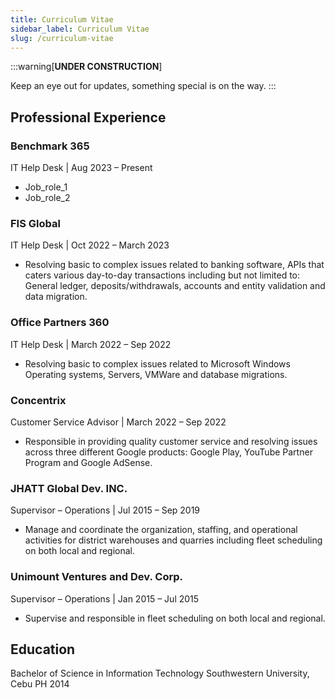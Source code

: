 ```yaml
---
title: Curriculum Vitae
sidebar_label: Curriculum Vitae
slug: /curriculum-vitae
---
```


:::warning[**UNDER CONSTRUCTION**]

Keep an eye out for updates, something special is on the way.
:::


## Professional Experience



### Benchmark 365
IT Help Desk | Aug 2023 – Present

* Job_role_1
* Job_role_2

### FIS Global
IT Help Desk | Oct 2022 – March 2023

* Resolving basic to complex issues related to banking software, APIs that caters various day-to-day transactions including but not limited to: General ledger, deposits/withdrawals, accounts and entity validation and data migration.


### Office Partners 360
IT Help Desk | March 2022 – Sep 2022

* Resolving basic to complex issues related to Microsoft Windows Operating systems, Servers, VMWare and database migrations.

### Concentrix
Customer Service Advisor | March 2022 – Sep 2022

* Responsible in providing quality customer service and resolving issues across three different Google products: Google Play, YouTube Partner Program and Google AdSense.

### JHATT Global Dev. INC.
Supervisor – Operations | Jul 2015 – Sep 2019

* Manage and coordinate the organization, staffing, and operational activities for district warehouses and quarries including fleet scheduling on both local and regional.

### Unimount Ventures and Dev. Corp.
Supervisor – Operations | Jan 2015 – Jul 2015

* Supervise and responsible in fleet scheduling on both local and regional.





## Education

Bachelor of Science in Information Technology 
Southwestern University, Cebu PH 2014

